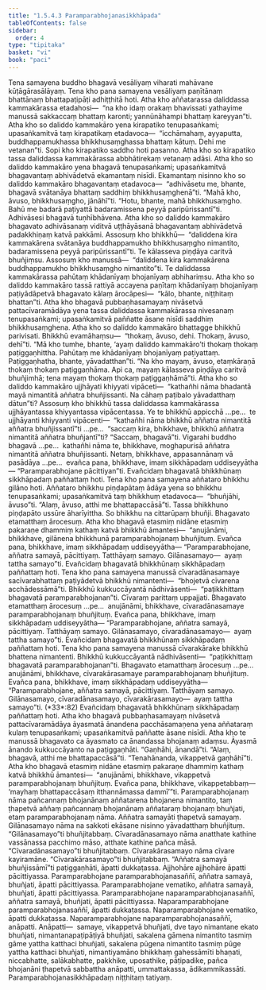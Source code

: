 ```yaml
---
title: "1.5.4.3 Paramparabhojanasikkhāpada"
tableOfContents: false
sidebar:
  order: 4
type: "tipitaka"
basket: "vi"
book: "paci"
---
```



<DynamicBreadcrumb />

<Division number="221" book="paci">

<Paragraph number="716" book="paci">
Tena samayena buddho bhagavā vesāliyaṃ viharati mahāvane kūṭāgārasālāyaṃ. Tena kho pana samayena vesāliyaṃ paṇītānaṃ bhattānaṃ bhattapaṭipāṭi adhiṭṭhitā hoti. Atha kho aññatarassa daliddassa kammakārassa etadahosi—  “na kho idaṃ orakaṃ bhavissati yathayime manussā sakkaccaṃ bhattaṃ karonti; yannūnāhampi bhattaṃ kareyyan”ti. Atha kho so daliddo kammakāro yena kirapatiko tenupasaṅkami; upasaṅkamitvā taṃ kirapatikaṃ etadavoca—  “icchāmahaṃ, ayyaputta, buddhappamukhassa bhikkhusaṃghassa bhattaṃ kātuṃ. Dehi me vetanan”ti. Sopi kho kirapatiko saddho hoti pasanno. Atha kho so kirapatiko tassa daliddassa kammakārassa abbhātirekaṃ vetanaṃ adāsi. Atha kho so daliddo kammakāro yena bhagavā tenupasaṅkami; upasaṅkamitvā bhagavantaṃ abhivādetvā ekamantaṃ nisīdi. Ekamantaṃ nisinno kho so daliddo kammakāro bhagavantaṃ etadavoca—  “adhivāsetu me, bhante, bhagavā svātanāya bhattaṃ saddhiṃ bhikkhusaṃghenā”ti. “Mahā kho, āvuso, bhikkhusaṃgho, jānāhī”ti. “Hotu, bhante, mahā bhikkhusaṃgho. Bahū me badarā paṭiyattā badaramissena peyyā paripūrissantī”ti. Adhivāsesi bhagavā tuṇhībhāvena.
</Paragraph>

<Paragraph number="717" book="paci">
Atha kho so daliddo kammakāro bhagavato adhivāsanaṃ viditvā uṭṭhāyāsanā bhagavantaṃ abhivādetvā padakkhiṇaṃ katvā pakkāmi. Assosuṃ kho bhikkhū—  “daliddena kira kammakārena svātanāya buddhappamukho bhikkhusaṃgho nimantito, badaramissena peyyā paripūrissantī”ti. Te kālasseva piṇḍāya caritvā bhuñjiṃsu. Assosuṃ kho manussā—  “daliddena kira kammakārena buddhappamukho bhikkhusaṃgho nimantito”ti. Te daliddassa kammakārassa pahūtaṃ khādanīyaṃ bhojanīyaṃ abhihariṃsu. Atha kho so daliddo kammakāro tassā rattiyā accayena paṇītaṃ khādanīyaṃ bhojanīyaṃ paṭiyādāpetvā bhagavato kālaṃ ārocāpesi—  “kālo, bhante, niṭṭhitaṃ bhattan”ti.
</Paragraph>

<Paragraph number="718" book="paci">
Atha kho bhagavā pubbaṇhasamayaṃ nivāsetvā pattacīvaramādāya yena tassa daliddassa kammakārassa nivesanaṃ tenupasaṅkami; upasaṅkamitvā paññatte āsane nisīdi saddhiṃ bhikkhusaṃghena. Atha kho so daliddo kammakāro bhattagge bhikkhū parivisati. Bhikkhū evamāhaṃsu—  “thokaṃ, āvuso, dehi. Thokaṃ, āvuso, dehī”ti. “Mā kho tumhe, bhante, ‘ayaṃ daliddo kammakāro’ti thokaṃ thokaṃ paṭiggaṇhittha. Pahūtaṃ me khādanīyaṃ bhojanīyaṃ paṭiyattaṃ. Paṭiggaṇhatha, bhante, yāvadatthan”ti. “Na kho mayaṃ, āvuso, etaṃkāraṇā thokaṃ thokaṃ paṭiggaṇhāma. Api ca, mayaṃ kālasseva piṇḍāya caritvā bhuñjimhā; tena mayaṃ thokaṃ thokaṃ paṭiggaṇhāmā”ti.
</Paragraph>

<Paragraph number="719" book="paci">
Atha kho so daliddo kammakāro ujjhāyati khiyyati vipāceti—  “kathañhi nāma bhadantā mayā nimantitā aññatra bhuñjissanti. Na cāhaṃ paṭibalo yāvadatthaṃ dātun”ti?
</Paragraph>

<Paragraph number="720" book="paci">
Assosuṃ kho bhikkhū tassa daliddassa kammakārassa ujjhāyantassa khiyyantassa vipācentassa. Ye te bhikkhū appicchā …pe…  te ujjhāyanti khiyyanti vipācenti—  “kathañhi nāma bhikkhū aññatra nimantitā aññatra bhuñjissantī”ti …pe…  “saccaṃ kira, bhikkhave, bhikkhū aññatra nimantitā aññatra bhuñjantī”ti? “Saccaṃ, bhagavā”ti. Vigarahi buddho bhagavā …pe…  kathañhi nāma te, bhikkhave, moghapurisā aññatra nimantitā aññatra bhuñjissanti. Netaṃ, bhikkhave, appasannānaṃ vā pasādāya …pe…  evañca pana, bhikkhave, imaṃ sikkhāpadaṃ uddiseyyātha—
</Paragraph>

<Paragraph number="721" book="paci">
<Emphasis>“Paramparabhojane pācittiyan”</Emphasis>ti.
</Paragraph>

<Paragraph number="722" book="paci">
Evañcidaṃ bhagavatā bhikkhūnaṃ sikkhāpadaṃ paññattaṃ hoti.
</Paragraph>

</Division>
<Division number="222" book="paci">

<Paragraph number="723" book="paci">
Tena kho pana samayena aññataro bhikkhu gilāno hoti. Aññataro bhikkhu piṇḍapātaṃ ādāya yena so bhikkhu tenupasaṅkami; upasaṅkamitvā taṃ bhikkhuṃ etadavoca—  “bhuñjāhi, āvuso”ti. “Alaṃ, āvuso, atthi me bhattapaccāsā”ti. Tassa bhikkhuno piṇḍapāto ussūre āharīyittha. So bhikkhu na cittarūpaṃ bhuñji. Bhagavato etamatthaṃ ārocesuṃ. Atha kho bhagavā etasmiṃ nidāne etasmiṃ pakaraṇe dhammiṃ kathaṃ katvā bhikkhū āmantesi—  “anujānāmi, bhikkhave, gilānena bhikkhunā paramparabhojanaṃ bhuñjituṃ. Evañca pana, bhikkhave, imaṃ sikkhāpadaṃ uddiseyyātha—
</Paragraph>

<Paragraph number="724" book="paci">
<Emphasis>“Paramparabhojane, aññatra samayā, pācittiyaṃ. Tatthāyaṃ samayo. Gilānasamayo—  ayaṃ tattha samayo”</Emphasis>ti.
</Paragraph>

<Paragraph number="725" book="paci">
Evañcidaṃ bhagavatā bhikkhūnaṃ sikkhāpadaṃ paññattaṃ hoti.
</Paragraph>

</Division>
<Division number="223" book="paci">

<Paragraph number="726" book="paci">
Tena kho pana samayena manussā cīvaradānasamaye sacīvarabhattaṃ paṭiyādetvā bhikkhū nimantenti—  “bhojetvā cīvarena acchādessāmā”ti. Bhikkhū kukkuccāyantā nādhivāsenti—  “paṭikkhittaṃ bhagavatā paramparabhojanan”ti. Cīvaraṃ parittaṃ uppajjati. Bhagavato etamatthaṃ ārocesuṃ …pe…  anujānāmi, bhikkhave, cīvaradānasamaye paramparabhojanaṃ bhuñjituṃ. Evañca pana, bhikkhave, imaṃ sikkhāpadaṃ uddiseyyātha—
</Paragraph>

<Paragraph number="727" book="paci">
<Emphasis>“Paramparabhojane, aññatra samayā, pācittiyaṃ. Tatthāyaṃ samayo. Gilānasamayo, cīvaradānasamayo—  ayaṃ tattha samayo”</Emphasis>ti.
</Paragraph>

<Paragraph number="728" book="paci">
Evañcidaṃ bhagavatā bhikkhūnaṃ sikkhāpadaṃ paññattaṃ hoti.
</Paragraph>

</Division>
<Division number="224" book="paci">

<Paragraph number="729" book="paci">
Tena kho pana samayena manussā cīvarakārake bhikkhū bhattena nimantenti. Bhikkhū kukkuccāyantā nādhivāsenti—  “paṭikkhittaṃ bhagavatā paramparabhojanan”ti. Bhagavato etamatthaṃ ārocesuṃ …pe…  anujānāmi, bhikkhave, cīvarakārasamaye paramparabhojanaṃ bhuñjituṃ. Evañca pana, bhikkhave, imaṃ sikkhāpadaṃ uddiseyyātha—
</Paragraph>

</Division>
<Division number="225" book="paci">

<Paragraph number="730" book="paci">
<Emphasis>“Paramparabhojane, aññatra samayā, pācittiyaṃ. Tatthāyaṃ samayo. Gilānasamayo, cīvaradānasamayo, cīvarakārasamayo—  ayaṃ tattha samayo”</Emphasis>ti. (*33*:<Emphasis>82</Emphasis>)
</Paragraph>

<Paragraph number="731" book="paci">
Evañcidaṃ bhagavatā bhikkhūnaṃ sikkhāpadaṃ paññattaṃ hoti.
</Paragraph>

</Division>
<Division number="226" book="paci">

<Paragraph number="732" book="paci">
Atha kho bhagavā pubbaṇhasamayaṃ nivāsetvā pattacīvaramādāya āyasmatā ānandena pacchāsamaṇena yena aññataraṃ kulaṃ tenupasaṅkami; upasaṅkamitvā paññatte āsane nisīdi. Atha kho te manussā bhagavato ca āyasmato ca ānandassa bhojanaṃ adaṃsu. Āyasmā ānando kukkuccāyanto na paṭiggaṇhāti. “Gaṇhāhi, ānandā”ti. “Alaṃ, bhagavā, atthi me bhattapaccāsā”ti. “Tenahānanda, vikappetvā gaṇhāhī”ti. Atha kho bhagavā etasmiṃ nidāne etasmiṃ pakaraṇe dhammiṃ kathaṃ katvā bhikkhū āmantesi—  “anujānāmi, bhikkhave, vikappetvā paramparabhojanaṃ bhuñjituṃ. Evañca pana, bhikkhave, vikappetabbaṃ—  ‘mayhaṃ bhattapaccāsaṃ itthannāmassa dammī’”ti.
</Paragraph>

</Division>
<Division number="227" book="paci">

<Paragraph number="733" book="paci">
<Emphasis>Paramparabhojanaṃ</Emphasis> nāma pañcannaṃ bhojanānaṃ aññatarena bhojanena nimantito, taṃ ṭhapetvā aññaṃ pañcannaṃ bhojanānaṃ aññataraṃ bhojanaṃ bhuñjati, etaṃ paramparabhojanaṃ nāma.
</Paragraph>

<Paragraph number="734" book="paci">
<Emphasis>Aññatra samayā</Emphasis>ti ṭhapetvā samayaṃ.
</Paragraph>

<Paragraph number="735" book="paci">
<Emphasis>Gilānasamayo</Emphasis> nāma na sakkoti ekāsane nisinno yāvadatthaṃ bhuñjituṃ. “Gilānasamayo”ti bhuñjitabbaṃ.
</Paragraph>

<Paragraph number="736" book="paci">
<Emphasis>Cīvaradānasamayo</Emphasis> nāma anatthate kathine vassānassa pacchimo māso, atthate kathine pañca māsā. “Cīvaradānasamayo”ti bhuñjitabbaṃ.
</Paragraph>

<Paragraph number="737" book="paci">
<Emphasis>Cīvarakārasamayo</Emphasis> nāma cīvare kayiramāne. “Cīvarakārasamayo”ti bhuñjitabbaṃ.
</Paragraph>

<Paragraph number="738" book="paci">
“Aññatra samayā bhuñjissāmī”ti paṭiggaṇhāti, āpatti dukkaṭassa. Ajjhohāre ajjhohāre āpatti pācittiyassa.
</Paragraph>

</Division>
<Division number="228" book="paci">

<Paragraph number="739" book="paci">
Paramparabhojane paramparabhojanasaññī, aññatra samayā, bhuñjati, āpatti pācittiyassa. Paramparabhojane vematiko, aññatra samayā, bhuñjati, āpatti pācittiyassa. Paramparabhojane naparamparabhojanasaññī, aññatra samayā, bhuñjati, āpatti pācittiyassa.
</Paragraph>

<Paragraph number="740" book="paci">
Naparamparabhojane paramparabhojanasaññī, āpatti dukkaṭassa. Naparamparabhojane vematiko, āpatti dukkaṭassa. Naparamparabhojane naparamparabhojanasaññī, anāpatti.
</Paragraph>

</Division>
<Division number="229" book="paci">

<Paragraph number="741" book="paci">
Anāpatti—  samaye, vikappetvā bhuñjati, dve tayo nimantane ekato bhuñjati, nimantanapaṭipāṭiyā bhuñjati, sakalena gāmena nimantito tasmiṃ gāme yattha katthaci bhuñjati, sakalena pūgena nimantito tasmiṃ pūge yattha katthaci bhuñjati, nimantiyamāno bhikkhaṃ gahessāmīti bhaṇati, niccabhatte, salākabhatte, pakkhike, uposathike, pāṭipadike, pañca bhojanāni ṭhapetvā sabbattha anāpatti, ummattakassa, ādikammikassāti.

</Paragraph>
</Division>

<Paragraph number="742" type="center" book="paci">
Paramparabhojanasikkhāpadaṃ niṭṭhitaṃ tatiyaṃ.
</Paragraph>